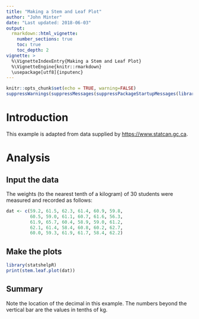 ```yaml
---
title: "Making a Stem and Leaf Plot"
author: "John Minter"
date: "Last updated: 2018-06-03"
output:
  rmarkdown::html_vignette:
    number_sections: true
    toc: true
    toc_depth: 2
vignette: >
  %\VignetteIndexEntry{Making a Stem and Leaf Plot}
  %\VignetteEngine{knitr::rmarkdown}
  \usepackage[utf8]{inputenc}
---
```



```r
knitr::opts_chunk$set(echo = TRUE, warning=FALSE)
suppressWarnings(suppressMessages(suppressPackageStartupMessages(library(ggplot2))))
```
# Introduction

This example is adapted from data supplied by
[https://www.statcan.gc.ca](https://www.statcan.gc.ca/edu/power-pouvoir/ch8/5214816-eng.htm#a3).

# Analysis

## Input the data

The weights (to the nearest tenth of a kilogram) of 30 students were measured
and recorded as follows:

```r
dat <- c(59.2, 61.5, 62.3, 61.4, 60.9, 59.8,
		 60.5, 59.0, 61.1, 60.7, 61.6, 56.3,
		 61.9, 65.7, 60.4, 58.9, 59.0, 61.2,
		 62.1, 61.4, 58.4, 60.8, 60.2, 62.7,
		 60.0, 59.3, 61.9, 61.7, 58.4, 62.2)
```

## Make the plots

```r
library(statshelpR)
print(stem.leaf.plot(dat))
```

## Summary

Note the location of the decimal in this example. The numbers beyond
the vertical bar are the values in tenths of kg.
